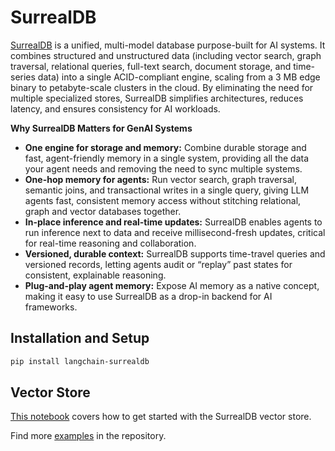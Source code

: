 # SurrealDB

[SurrealDB](https://surrealdb.com) is a unified, multi-model database purpose-built for AI systems. It combines structured and unstructured data (including vector search, graph traversal, relational queries, full-text search, document storage, and time-series data) into a single ACID-compliant engine, scaling from a 3 MB edge binary to petabyte-scale clusters in the cloud. By eliminating the need for multiple specialized stores, SurrealDB simplifies architectures, reduces latency, and ensures consistency for AI workloads.

**Why SurrealDB Matters for GenAI Systems**
- **One engine for storage and memory:** Combine durable storage and fast, agent-friendly memory in a single system, providing all the data your agent needs and removing the need to sync multiple systems.
- **One-hop memory for agents:** Run vector search, graph traversal, semantic joins, and transactional writes in a single query, giving LLM agents fast, consistent memory access without stitching relational, graph and vector databases together.
- **In-place inference and real-time updates:** SurrealDB enables agents to run inference next to data and receive millisecond-fresh updates, critical for real-time reasoning and collaboration.
- **Versioned, durable context:** SurrealDB supports time-travel queries and versioned records, letting agents audit or “replay” past states for consistent, explainable reasoning.
- **Plug-and-play agent memory:** Expose AI memory as a native concept, making it easy to use SurrealDB as a drop-in backend for AI frameworks.

## Installation and Setup

```bash
pip install langchain-surrealdb
```

## Vector Store

[This notebook](/oss/integrations/vectorstores/surrealdb) covers how to get started with the SurrealDB vector store.

Find more [examples](https://github.com/surrealdb/langchain-surrealdb/blob/main/README.md#simple-example) in the repository.
